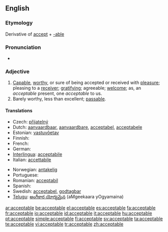 ==English==

===Etymology===
Derivative of [[accept]] + [[-able]]

===Pronunciation===
*{{audio|en-us-acceptable.ogg|Audio (US)}}

===Adjective===
{{en-adj}}

# [[Capable]], [[worthy]], or sure of being accepted or received with [[pleasure]]; pleasing to a [[receiver]]; [[gratifying]]; agreeable; [[welcome]]; as, an ''acceptable'' present, one ''acceptable'' to us.
# Barely worthy, less than excellent; [[passable]].

====Translations====
{{trans-top|capable, worthy or sure of being accepted}}
* Czech: [[přijatelný]] {{m}}
* Dutch: [[aanvaardbaar]], [[aanvaardbare]], [[acceptabel]], [[acceptabele]]
* Estonian: [[vastuvõetav]]
*Finnish: {{t-|fi|hyväksyttävä}}
* French: {{t|fr|acceptable}}
* German: {{t-|de|annehmbar}}
* [[Interlingua]]: [[acceptabile]]
* Italian: [[accettabile]]
{{trans-mid}}
* Norwegian: [[antakelig]]
* Portuguese: {{t|pt|aceitável}}
* Romanian: [[acceptabil]]
* Spanish: {{t|es|aceptable}}
* Swedish: [[acceptabel]], [[godtagbar]]
* [[Telugu]]: [[అంగీకార యోగ్యమైన]] (aMgeekaara yOgyamaina)
{{trans-bottom}}

[[ar:acceptable]]
[[be:acceptable]]
[[el:acceptable]]
[[es:acceptable]]
[[fa:acceptable]]
[[fr:acceptable]]
[[io:acceptable]]
[[id:acceptable]]
[[it:acceptable]]
[[hu:acceptable]]
[[pt:acceptable]]
[[simple:acceptable]]
[[fi:acceptable]]
[[sv:acceptable]]
[[ta:acceptable]]
[[te:acceptable]]
[[vi:acceptable]]
[[tr:acceptable]]
[[zh:acceptable]]